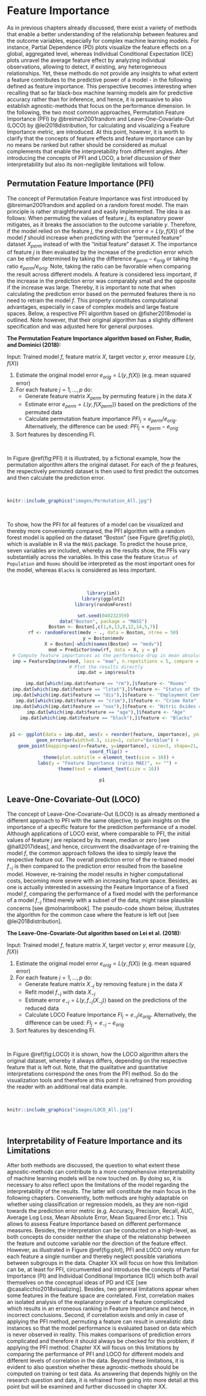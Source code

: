 # Feature Importance

As in previous chapters already discussed, there exist a variety of methods that enable a better understanding of the relationship between features and the outcome variables, especially for complex machine learning models. For instance, Partial Dependence (PD) plots visualize the feature effects on a global, aggregated level, whereas Individual Conditional Expectation (ICE) plots unravel the average feature effect by analyzing individual observations, allowing to detect, if existing, any heterogeneous relationships. Yet, these methods do not provide any insights to what extent a feature contributes to the predictive power of a model - in the following defined as feature importance. This perspective becomes interesting when recalling that so far black-box machine learning models aim for predictive accuracy rather than for inference, and hence, it is persuasive to also establish agnostic-methods that focus on the performance dimension. In the following, the two most common approaches, Permutation Feature Importance (PFI) by @breiman2001random and Leave-One-Covariate-Out (LOCO) by @lei2018distribution, for calculating and visualizing a Feature Importance metric, are introduced. At this point, however, it is worth to clarify that the concepts of feature effects and feature importance can by no means be ranked but rather should be considered as mutual complements that enable the interpretability from different angles. After introducing the concepts of PFI and LOCO, a brief discussion of their interpretability but also its non-negligible limitations will follow.

## Permutation Feature Importance (PFI)

The concept of Permutation Feature Importance was first introduced by @breiman2001random and applied on a random forest model. The main principle is rather straightforward and easily implemented. The idea is as follows: When permuting the values of feature $j$, its explanatory power mitigates, as it breaks the association to the outcome variable $y$. Therefore, if the model relied on the feature $j$, the prediction error $e = L(y,f(X))$ of the model $f$ should increase when predicting with the "permuted feature" dataset $X_{perm}$ instead of with the "initial feature" dataset $X$. The importance of feature $j$ is then evaluated by the increase of the prediction error which can be either determined by taking the difference $e_{perm} - e_{orig}$ or taking the ratio $e_{perm}/e_{orig}$. Note, taking the ratio can be favorable when comparing the result across different models. A feature is considered less important, if the increase in the prediction error was comparably small and the opposite if the increase was large. Thereby, it is important to note that when calculating the prediction error based on the permuted features there is no need to retrain the model $f$. This property constitutes computational advantages, especially in case of complex models and large feature spaces. Below, a respective PFI algorithm based on @fisher2018model is outlined. Note however, that their original algorithm has a slightly different specification and was adjusted here for general purposes.

**The Permutation Feature Importance algorithm based on Fisher, Rudin, and Dominici (2018):**

Input: Trained model $f$, feature matrix $X$, target vector $y$, error measure $L(y,f(X))$

1. Estimate the original model error $e_{orig} = L(y,f(X))$ (e.g. mean squared error)
2. For each feature $j = 1,...,p$ do:
    * Generate feature matrix $X_{perm}$ by permuting feature j in the data $X$
    * Estimate error $e_{perm} = L(y,f(X_{perm}))$ based on the predictions of the permuted data
    * Calculate permutation feature importance $PFI_{j} = e_{perm}/e_{orig}$. Alternatively, the difference can be used: $PFI_{j} = e_{perm} - e_{orig}$
3. Sort features by descending FI.

<br>

In Figure \@ref(fig:PFI) it is illustrated, by a fictional example, how the permutation algorithm alters the original dataset. For each of the $p$ features, the respectively permuted dataset is then used to first predict the outcomes and then calculate the prediction error. 



<br>
```r
knitr::include_graphics("images/Permutation_All.jpg")
```

<br>

To show, how the PFI for all features of a model can be visualized and thereby more conveniently compared, the PFI algorithm with a random forest model is applied on the dataset "Boston" (see Figure \@ref(fig:plot)), which is available in R via the `MASS` package. To predict the house price, seven variables are included, whereby as the results show, the PFIs vary substantially across the variables. In this case the feature `Status of Population` and `Rooms` should be interpreted as the most important ones for the model, whereas `Blacks` is considered as less important.

<br>

<center>
```r

library(iml)
library(ggplot2)
library(randomForest)

set.seed(040232359)
data("Boston", package = "MASS")
Boston <- Boston[,c(1,6,13,8,12,14,5,7)]
rf <- randomForest(medv ~ ., data = Boston, ntree = 50)
y = Boston$medv
X = Boston[-which(names(Boston) == "medv")]
mod = Predictor$new(rf, data = X, y = y)
  # Compute feature importances as the performance drop in mean absolute error
  imp = FeatureImp$new(mod, loss = "mae", n.repetitions = 5, compare = "ratio")
  # Plot the results directly
  imp.dat = imp$results

  imp.dat[which(imp.dat$feature == "rm"),]$feature <- "Rooms"
  imp.dat[which(imp.dat$feature == "lstat"),]$feature <- "Status of the Population"
  imp.dat[which(imp.dat$feature == "dis"),]$feature <- "Employment Centers Dist."
  imp.dat[which(imp.dat$feature == "crim"),]$feature <- "Crime Rate"
  imp.dat[which(imp.dat$feature == "nox"),]$feature <- "Nitric Oxides conc."
  imp.dat[which(imp.dat$feature == "age"),]$feature <- "Age"
  imp.dat[which(imp.dat$feature == "black"),]$feature <- "Blacks"

  
 p1 <- ggplot(data = imp.dat, aes(x = reorder(feature, importance), ymin=importance.05, ymax=importance.95)) + 
    geom_errorbar(width=0.3, size=1, color="darkblue") + 
    geom_point(mapping=aes(x=feature, y=importance), size=3, shape=21, fill="white") +
    coord_flip() +
    theme(plot.subtitle = element_text(size = 10)) +
    labs(y = "Feature Importance (ratio MAE)", x= "") + 
    theme(text = element_text(size = 16))
  
p1 
```

</center>

## Leave-One-Covariate-Out (LOCO)

The concept of Leave-One-Covariate-Out (LOCO) is as already mentioned a different approach to PFI with the same objective, to gain insights on the importance of a specific feature for the prediction performance of a model. Although applications of LOCO exist, where comparable to PFI, the initial values of feature $j$ are replaced by its mean, median or zero [see @hall2017ideas], and hence, circumvent the disadvantage of re-training the model $f$, the common approach follows the idea to simply leave the respective feature out. The overall prediction error of the re-trained model $f_{-j}$ is then compared to the prediction error resulted from the baseline model. However, re-training the model results in higher computational costs, becoming more severe with an increasing feature space. Besides, as one is actually interested in assessing the Feature Importance of a fixed model $f$, comparing the performance of a fixed model with the performance of a model $f_{-j}$ fitted merely with a subset of the data, might raise plausible concerns [see @molnarimlbook].
The pseudo-code shown below, illustrates the algorithm for the common case where the feature is left out [see @lei2018distribution].

**The Leave-One-Covariate-Out algorithm based on Lei et al. (2018):**

Input: Trained model $f$, feature matrix $X$, target vector $y$, error measure $L(y,f(X))$

1. Estimate the original model error $e_{orig} = L(y,f(X))$ (e.g. mean squared error)
2. For each feature $j = 1,...,p$ do:
    * Generate feature matrix $X_{-j}$ by removing feature j in the data $X$
    * Refit model $f_{-j}$ with data $X_{-j}$
    * Estimate error $e_{-j} = L(y,f_{-j}(X_{-j}))$ based on the predictions of the reduced data
    * Calculate LOCO Feature Importance $FI_{j} = e_{-j}/e_{orig}$. Alternatively, the difference can be used: $FI_{j} = e_{-j} - e_{orig}$
3. Sort features by descending FI.


<br>


In Figure \@ref(fig:LOCO) it is shown, how the LOCO algorithm alters the original dataset, whereby it always differs, depending on the respective feature that is left out. Note, that the qualitative and quantitative interpretations correspond the ones from the PFI method. So do the visualization tools and therefore at this point it is refrained from providing the reader with an additional real data example. 

<br>

```r
knitr::include_graphics("images/LOCO_All.jpg")
```

<br>


## Interpretability of Feature Importance and its Limitations


After both methods are discussed, the question to what extent these agnostic-methods can contribute to a more comprehensive interpretability of machine learning models will be now touched on. By doing so, it is necessary to also reflect upon the limitations of the model regarding the interpretability of the results. The latter will constitute the main focus in the following chapters. 
Conveniently, both methods are highly adaptable on whether using classification or regression models, as they are non-rigid towards the prediction error metric (e.g. Accuracy, Precision, Recall, AUC, Average Log Loss, Mean Absolute Error, Mean Squared Error etc.). This allows to assess Feature Importance based on different performance measures. Besides, the interpretation can be conducted on a high-level, as both concepts do consider neither the shape of the relationship between the feature and outcome variable nor the direction of the feature effect. However, as illustrated in Figure \@ref(fig:plot), PFI and LOCO only return for each feature a single number and thereby neglect possible variations between subgroups in the data. Chapter XX will focus on how this limitation can be, at least for PFI, circumvented and introduces the concepts of Partial Importance (PI) and Individual Conditional Importance (ICI) which both avail themselves on the conceptual ideas of PD and ICE [see @casalicchio2018visualizing]. Besides, two general limitations appear when some features in the feature space are correlated. First, correlation makes an isolated analysis of the explanatory power of a feature complicated which results in an erroneous ranking in Feature Importance and hence, in incorrect conclusions. Second, if correlation exists and only in case of applying the PFI method, permuting a feature can result in unrealistic data instances so that the model performance is evaluated based on data which is never observed in reality. This makes comparisons of prediction errors complicated and therefore it should always be checked for this problem, if applying the PFI method. Chapter XX will focus on this limitations by comparing the performance of PFI and LOCO for different models and different levels of correlation in the data. Beyond these limitations, it is evident to also question whether these agnostic-methods should be computed on training or test data. As answering that depends highly on the research question and data, it is refrained from going into more detail at this point but will be examined and further discussed in chapter XX. 







